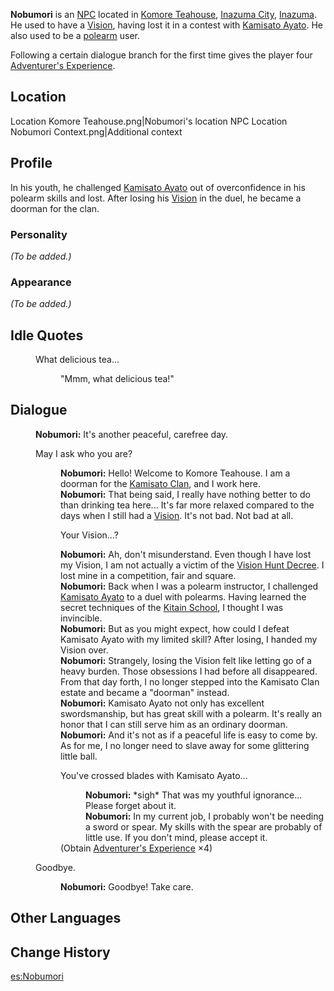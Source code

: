 {{Character Infobox
|type             = NPC
|image            = NPC Nobumori.png
|region           = Inazuma
|dialoguereward   = {{card|Adventurer's Experience|4}}
}}
'''Nobumori''' is an [[NPC]] located in [[Komore Teahouse]], [[Inazuma City]], [[Inazuma]]. He used to have a [[Vision]], having lost it in a contest with [[Kamisato Ayato]]. He also used to be a [[polearm]] user.

Following a certain dialogue branch for the first time gives the player four [[Adventurer's Experience]].

==Location==
<gallery>
Location Komore Teahouse.png|Nobumori's location
NPC Location Nobumori Context.png|Additional context
</gallery>

==Profile==
<!-- detailed story/lore information goes here -->
In his youth, he challenged [[Kamisato Ayato]] out of overconfidence in his polearm skills and lost. After losing his [[Vision]] in the duel, he became a doorman for the clan.

===Personality===
''(To be added.)''

===Appearance===
''(To be added.)''

==Idle Quotes==
{{Dialogue start}}
: {{DIcon|Idle}} What delicious tea...
:: {{A|VO Nobumori 01.ogg}} "Mmm, what delicious tea!"
{{Dialogue end}}

==Dialogue==
{{Dialogue start}}
:'''Nobumori:''' It's another peaceful, carefree day.
:{{DIcon}} May I ask who you are?
::'''Nobumori:''' Hello! Welcome to Komore Teahouse. I am a doorman for the [[Kamisato Clan]], and I work here.
::'''Nobumori:''' That being said, I really have nothing better to do than drinking tea here... It's far more relaxed compared to the days when I still had a [[Vision]]. It's not bad. Not bad at all.
::{{DIcon}} Your Vision...?
::'''Nobumori:''' Ah, don't misunderstand. Even though I have lost my Vision, I am not actually a victim of the [[Vision Hunt Decree]]. I lost mine in a competition, fair and square.
::'''Nobumori:''' Back when I was a polearm instructor, I challenged [[Kamisato Ayato]] to a duel with polearms. Having learned the secret techniques of the [[Martial Arts in Teyvat#Kitain Arts|Kitain School]], I thought I was invincible.
::'''Nobumori:''' But as you might expect, how could I defeat Kamisato Ayato with my limited skill? After losing, I handed my Vision over.
::'''Nobumori:''' Strangely, losing the Vision felt like letting go of a heavy burden. Those obsessions I had before all disappeared. From that day forth, I no longer stepped into the Kamisato Clan estate and became a "doorman" instead.
::'''Nobumori:''' Kamisato Ayato not only has excellent swordsmanship, but has great skill with a polearm. It's really an honor that I can still serve him as an ordinary doorman.
::'''Nobumori:''' And it's not as if a peaceful life is easy to come by. As for me, I no longer need to slave away for some glittering little ball.
::{{DIcon|Reward}} You've crossed blades with Kamisato Ayato...
:::'''Nobumori:''' *sigh* That was my youthful ignorance... Please forget about it.
:::'''Nobumori:''' In my current job, I probably won't be needing a sword or spear. My skills with the spear are probably of little use. If you don't mind, please accept it.
::;(Obtain [[Adventurer's Experience]] ×4)
:{{DIcon}} Goodbye.
::'''Nobumori:''' Goodbye! Take care.
{{Dialogue end}}

==Other Languages==
{{Other Languages
|default_hidden = 1
|en      = Nobumori
|zhs     = 信盛
|zhs_rm  = Xìnshèng
|zht     = 信盛
|zht_rm  = Xìnshèng
|ja      = 信盛
|ja_rm   = Nobumori
|ko      = 노부모리
|ko_rm   = Nobumori
|es      = Nobumori
|fr      = Nobumori
|ru      = Нобумори
|th      = Nobumori
|vi      = Nobumori
|de      = Nobumori
|id      = Nobumori
|pt      = Nobumori
|tr      = Nobumori
|it      = Nobumori
}}

==Change History==
{{Change History|2.0}}
<!--
==References==
{{Reflist}}-->

[[es:Nobumori]]